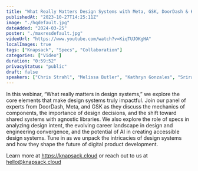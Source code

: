 ```yaml
---
title: "What Really Matters Design Systems with Meta, GSK, DoorDash & Knapsack"
publishedAt: "2023-10-27T14:25:11Z"
image: "./hqdefault.jpg"
dateAdded: "2024-03-25"
poster: "./maxresdefault.jpg"
videoUrl: "https://www.youtube.com/watch?v=KiqTUJOKgHA"
localImages: true
tags: ["Knapsack", "Specs", "Collaboration"]
categories: ["Video"]
duration: "0:59:52"
privacyStatus: "public"
draft: false
speakers: ["Chris Strahl", "Melissa Butler", "Kathryn Gonzales", "Sriram Ramasubramanian"]
---
```

In this webinar, “What really matters in design systems,” we explore the core elements that make design systems truly impactful. Join our panel of experts from DoorDash, Meta, and GSK as they discuss the mechanics of components, the importance of design decisions, and the shift toward shared systems with agnostic libraries. We also explore the role of specs in analyzing design intent, the evolving career landscape in design and engineering convergence, and the potential of AI in creating accessible design systems. Tune in as we unpack the intricacies of design systems and how they shape the future of digital product development.

Learn more at https://knapsack.cloud or reach out to us at hello@knapsack.cloud
